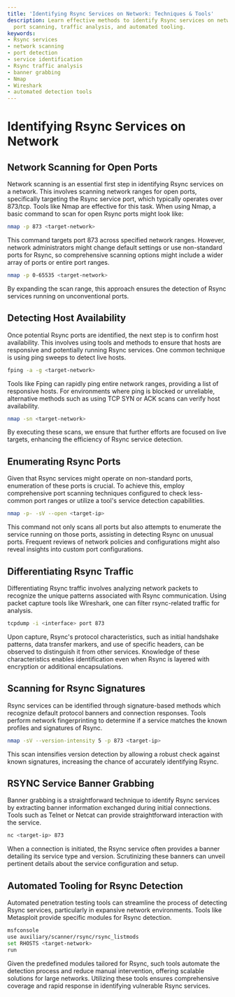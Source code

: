 ```yaml
---
title: 'Identifying Rsync Services on Network: Techniques & Tools'
description: Learn effective methods to identify Rsync services on networks, including
  port scanning, traffic analysis, and automated tooling.
keywords:
- Rsync services
- network scanning
- port detection
- service identification
- Rsync traffic analysis
- banner grabbing
- Nmap
- Wireshark
- automated detection tools
---
```


# Identifying Rsync Services on Network

## Network Scanning for Open Ports

Network scanning is an essential first step in identifying Rsync services on a network. This involves scanning network ranges for open ports, specifically targeting the Rsync service port, which typically operates over 873/tcp. Tools like Nmap are effective for this task. When using Nmap, a basic command to scan for open Rsync ports might look like:

```bash
nmap -p 873 <target-network>
```

This command targets port 873 across specified network ranges. However, network administrators might change default settings or use non-standard ports for Rsync, so comprehensive scanning options might include a wider array of ports or entire port ranges. 

```bash
nmap -p 0-65535 <target-network>
```

By expanding the scan range, this approach ensures the detection of Rsync services running on unconventional ports.

## Detecting Host Availability

Once potential Rsync ports are identified, the next step is to confirm host availability. This involves using tools and methods to ensure that hosts are responsive and potentially running Rsync services. One common technique is using ping sweeps to detect live hosts.

```bash
fping -a -g <target-network>
```

Tools like Fping can rapidly ping entire network ranges, providing a list of responsive hosts. For environments where ping is blocked or unreliable, alternative methods such as using TCP SYN or ACK scans can verify host availability.

```bash
nmap -sn <target-network>
```

By executing these scans, we ensure that further efforts are focused on live targets, enhancing the efficiency of Rsync service detection.

## Enumerating Rsync Ports

Given that Rsync services might operate on non-standard ports, enumeration of these ports is crucial. To achieve this, employ comprehensive port scanning techniques configured to check less-common port ranges or utilize a tool's service detection capabilities.

```bash
nmap -p- -sV --open <target-ip>
```

This command not only scans all ports but also attempts to enumerate the service running on those ports, assisting in detecting Rsync on unusual ports. Frequent reviews of network policies and configurations might also reveal insights into custom port configurations.

## Differentiating Rsync Traffic

Differentiating Rsync traffic involves analyzing network packets to recognize the unique patterns associated with Rsync communication. Using packet capture tools like Wireshark, one can filter rsync-related traffic for analysis.

```sh
tcpdump -i <interface> port 873
```

Upon capture, Rsync's protocol characteristics, such as initial handshake patterns, data transfer markers, and use of specific headers, can be observed to distinguish it from other services. Knowledge of these characteristics enables identification even when Rsync is layered with encryption or additional encapsulations.

## Scanning for Rsync Signatures

Rsync services can be identified through signature-based methods which recognize default protocol banners and connection responses. Tools perform network fingerprinting to determine if a service matches the known profiles and signatures of Rsync.

```bash
nmap -sV --version-intensity 5 -p 873 <target-ip>
```

This scan intensifies version detection by allowing a robust check against known signatures, increasing the chance of accurately identifying Rsync.

## RSYNC Service Banner Grabbing

Banner grabbing is a straightforward technique to identify Rsync services by extracting banner information exchanged during initial connections. Tools such as Telnet or Netcat can provide straightforward interaction with the service.

```bash
nc <target-ip> 873
```

When a connection is initiated, the Rsync service often provides a banner detailing its service type and version. Scrutinizing these banners can unveil pertinent details about the service configuration and setup.

## Automated Tooling for Rsync Detection

Automated penetration testing tools can streamline the process of detecting Rsync services, particularly in expansive network environments. Tools like Metasploit provide specific modules for Rsync detection.

```bash
msfconsole
use auxiliary/scanner/rsync/rsync_listmods
set RHOSTS <target-network>
run
```

Given the predefined modules tailored for Rsync, such tools automate the detection process and reduce manual intervention, offering scalable solutions for large networks. Utilizing these tools ensures comprehensive coverage and rapid response in identifying vulnerable Rsync services.